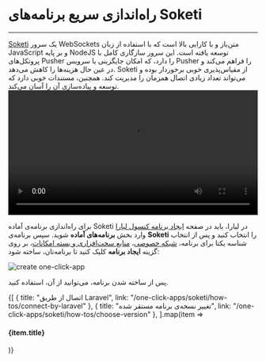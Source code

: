 

<Layout>
<Head>
<title>مستندات راه‌اندازی سریع برنامه‌های soketi - لیارا</title>
</Head>

# راه‌اندازی سریع برنامه‌های Soketi
<hr className="mb-2" />

<a href="https://docs.soketi.app/" className="blue-link">Soketi</a> یک سرور WebSockets متن‌باز و با کارایی بالا است که با استفاده از زبان JavaScript و بر پایه NodeJS توسعه یافته است. این سرور سازگاری کامل با پروتکل‌های Pusher را دارد، که امکان جایگزینی با سرویس Pusher را فراهم می‌کند و در عین حال هزینه‌ها را کاهش می‌دهد. Soketi از مقیاس‌پذیری خوبی برخوردار بوده و می‌تواند تعداد زیادی اتصال همزمان را مدیریت کند. همچنین، مستندات خوبی دارد که توسعه و پیاده‌سازی آن را آسان می‌کند.
<br />
<video
    src="https://files.liara.ir/liara/soketi/laravel-soketi.mp4"
    controls="controls"
    className="block w-full"
    width="100%"
/>
<br />

برای راه‌اندازی برنامه‌ی آماده Soketi در لیارا، باید در صفحه <a href="https://console.liara.ir/apps/create" className="blue-link">ایجاد برنامه‌ کنسول لیارا</a> وارد بخش <b>برنامه‌های آماده</b> شوید.
سپس برنامه‌ی <b>Soketi</b> 
را انتخاب کنید و پس از انتخاب شناسه یکتا برای برنامه، <a href="/paas/details/private-network" className="blue-link">شبکه خصوصی</a>، <a href="/paas/details/plans/about" className="blue-link">منابع سخت‌افزاری و بسته امکانات</a>، بر روی گزینه <b>ایجاد برنامه</b> کلیک کنید تا برنامه‌تان، ساخته شود:
<div className="h-4" />
<img src="https://files.liara.ir/docs/pusher/create-new-pusher-one-click-app.gif" alt="create one-click-app" />
<div className="h-4" />

پس از ساخته شدن برنامه، می‌توانید از آن، استفاده کنید.

<Section id="see-also" title="همچنین بخوانید:" />

<div className='h-2' />
<div className="grid md:grid-cols-2 gap-4">
            {[
      {
        title: "اتصال از طریق Laravel",
        link: "/one-click-apps/soketi/how-tos/connect-by-laravel"
      },
      {
        title: "تغییر نسخه‌ی برنامه مستقر شده",
        link: "/one-click-apps/soketi/how-tos/choose-version"
      },
  ].map(item =>
    <Link href={item.link}>
    <Card className="flex cursor-pointer w-full items-center justify-between">
        <div className="flex items-center gap-3">
        <h4>
            {item.title}
        </h4>
        </div>
        <GoArrowLeft className="ml-1" />
    </Card>
    </Link>
            )}
</div>


</Layout>